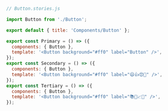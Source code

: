 ```js
// Button.stories.js

import Button from './Button';

export default { title: 'Components/Button' };

export const Primary = () => ({
  components: { Button },
  template: '<Button background="#ff0" label="Button" />',
});
export const Secondary = () => ({
  components: { Button },
  template: '<Button background="#ff0" label="😄👍😍💯" />',
});
export const Tertiary = () => ({
  components: { Button },
  template: '<Button background="#ff0" label="📚📕📈🤓" />',
});
```

